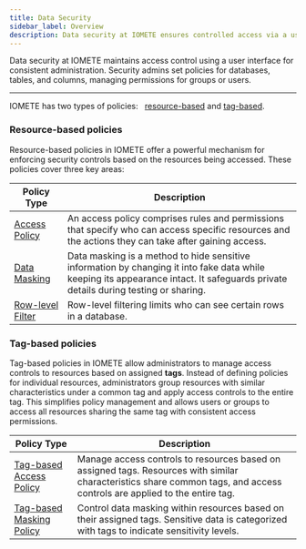 ```yaml
---
title: Data Security
sidebar_label: Overview
description: Data security at IOMETE ensures controlled access via a user interface. Admins manage permissions for groups/users on databases, tables and columns.
---
```



Data security at IOMETE maintains access control using a user interface for consistent administration. Security admins set policies for databases, tables, and columns, managing permissions for groups or users.

<hr />

IOMETE has two types of policies: &nbsp; [resource-based](#resource-based-policies) and [tag-based](#tag-based-policies).

### Resource-based policies

Resource-based policies in IOMETE offer a powerful mechanism for enforcing security controls based on the resources being accessed. These policies cover three key areas:

<table>
  <thead>
    <tr>
      <th style={{ whiteSpace: "nowrap" }}>Policy Type</th>
      <th>Description</th>
    </tr>
  </thead>
  <tbody>
    <tr>
      <td style={{ whiteSpace: "nowrap" }}>
        <a href="/docs/data-security/access">Access Policy</a>
      </td>
      <td>
        An access policy comprises rules and permissions that specify who can access specific resources and the actions they can take after gaining
        access.
      </td>
    </tr>
    <tr>
      <td style={{ whiteSpace: "nowrap" }}>
        <a href="/docs/data-security/masking">Data Masking</a>
      </td>
      <td>
        Data masking is a method to hide sensitive information by changing it into fake data while keeping its appearance intact. It safeguards
        private details during testing or sharing.
      </td>
    </tr>
    <tr>
      <td style={{ whiteSpace: "nowrap" }}>
        <a href="/docs/data-security/row-level-filter">Row-level Filter</a>
      </td>
      <td>Row-level filtering limits who can see certain rows in a database.</td>
    </tr>
  </tbody>
</table>

### Tag-based policies

Tag-based policies in IOMETE allow administrators to manage access controls to resources based on assigned **tags**. Instead of defining policies for individual resources, administrators group resources with similar characteristics under a common tag and apply access controls to the entire tag. This simplifies policy management and allows users or groups to access all resources sharing the same tag with consistent access permissions.

<table>
  <thead>
    <tr>
      <th>Policy Type</th>
      <th>Description</th>
    </tr>
  </thead>
  <tbody>
    <tr>
      <td style={{ whiteSpace: "nowrap" }}>
        <a href="/docs/data-security/tag-based-access">Tag-based Access Policy</a>
      </td>
      <td>
        Manage access controls to resources based on assigned tags. Resources with similar characteristics share common tags, and access controls are
        applied to the entire tag.
      </td>
    </tr>
    <tr>
      <td style={{ whiteSpace: "nowrap" }}>
        <a href="/docs/data-security/tag-based-masking">Tag-based Masking Policy</a>
      </td>
      <td>
        Control data masking within resources based on their assigned tags. Sensitive data is categorized with tags to indicate sensitivity levels.
      </td>
    </tr>
  </tbody>
</table>
